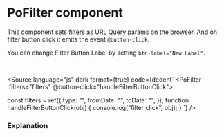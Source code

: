 # PoFilter component




This component sets filters as URL Query params on the browser. And on filter button click it emits the event `@button-click`.

You can change Filter Button Label by setting `btn-label="New Label"`.

<br />
<Story of={PoFilterStories.Filter} />

<Source
	language="js"
	dark
	format={true}
	code={dedent`
<PoFilter :filters="filters" @button-click="handleFilterButtonClick">
  <div>
    <PoSelectField
      label="Type"
      v-model="filters.type"
      :list="[
        {
          id: 1,
          name: 'Approved',
        },
        {
          id: 2,
          name: 'Cancelled',
        },
        {
          id: 3,
          name: 'Draft',
        },
        {
          id: 4,
          name: 'Adjustment',
        },
      ]"
    />
  </div>
  <div>
    <PoInputField
      v-model="filters.fromDate"
      label="Date from"
      type="date"
    />
  </div>
  <div>
    <PoInputField
      v-model="filters.toDate"
      label="Date to"
      type="date"
    />
  </div>
</PoFilter>
const filters = ref({
    type: "",
    fromDate: "",
    toDate: "",
});
function handleFilterButtonClick(obj) {
	console.log("filter click", obj);
}
`}
/>

### Explanation

<ArgTypes of={PoFilterStories} />
